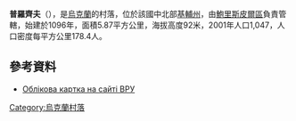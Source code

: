 {{coord|50|14|8|N|30|47|10|E|scale:30000|display=title}}

'''普羅齊夫'''（{{lang-uk|Проців}}），是[[烏克蘭|烏克蘭]]的村落，位於該國中北部[[基輔州|基輔州]]，由[[鮑里斯皮爾區|鮑里斯皮爾區]]負責管轄，始建於1096年，面積5.87平方公里，海拔高度92米，2001年人口1,047，人口密度每平方公里178.4人。

==參考資料==
* [http://gska2.rada.gov.ua/pls/z7502/A005?rdat1=20.10.2003&rf7571=15227 Облікова картка на сайті ВРУ]{{dead link|date=2018年3月 |bot=InternetArchiveBot |fix-attempted=yes }}

{{Ukraine-geo-stub}}
[[Category:烏克蘭村落|Category:烏克蘭村落]]